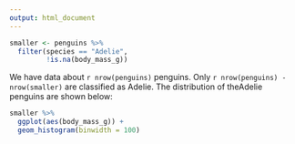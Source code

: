 ```yaml
---
output: html_document
---
```


```r
smaller <- penguins %>% 
  filter(species == "Adelie", 
         !is.na(body_mass_g))
```
We have data about `r nrow(penguins)` penguins. Only 
`r nrow(penguins) - nrow(smaller)` are classified as Adelie. The distribution of theAdelie penguins are shown below:

```r
smaller %>% 
  ggplot(aes(body_mass_g)) + 
  geom_histogram(binwidth = 100)
```
